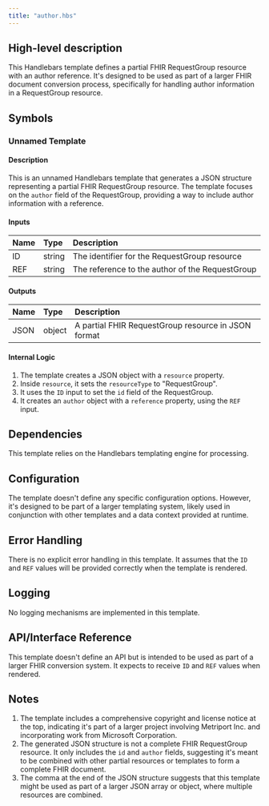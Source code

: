 ```yaml
---
title: "author.hbs"
---
```


## High-level description
This Handlebars template defines a partial FHIR RequestGroup resource with an author reference. It's designed to be used as part of a larger FHIR document conversion process, specifically for handling author information in a RequestGroup resource.

## Symbols

### Unnamed Template
#### Description
This is an unnamed Handlebars template that generates a JSON structure representing a partial FHIR RequestGroup resource. The template focuses on the `author` field of the RequestGroup, providing a way to include author information with a reference.

#### Inputs
| Name | Type | Description |
|:-----|:-----|:------------|
| ID | string | The identifier for the RequestGroup resource |
| REF | string | The reference to the author of the RequestGroup |

#### Outputs
| Name | Type | Description |
|:-----|:-----|:------------|
| JSON | object | A partial FHIR RequestGroup resource in JSON format |

#### Internal Logic
1. The template creates a JSON object with a `resource` property.
2. Inside `resource`, it sets the `resourceType` to "RequestGroup".
3. It uses the `ID` input to set the `id` field of the RequestGroup.
4. It creates an `author` object with a `reference` property, using the `REF` input.

## Dependencies
This template relies on the Handlebars templating engine for processing.

## Configuration
The template doesn't define any specific configuration options. However, it's designed to be part of a larger templating system, likely used in conjunction with other templates and a data context provided at runtime.

## Error Handling
There is no explicit error handling in this template. It assumes that the `ID` and `REF` values will be provided correctly when the template is rendered.

## Logging
No logging mechanisms are implemented in this template.

## API/Interface Reference
This template doesn't define an API but is intended to be used as part of a larger FHIR conversion system. It expects to receive `ID` and `REF` values when rendered.

## Notes
1. The template includes a comprehensive copyright and license notice at the top, indicating it's part of a larger project involving Metriport Inc. and incorporating work from Microsoft Corporation.
2. The generated JSON structure is not a complete FHIR RequestGroup resource. It only includes the `id` and `author` fields, suggesting it's meant to be combined with other partial resources or templates to form a complete FHIR document.
3. The comma at the end of the JSON structure suggests that this template might be used as part of a larger JSON array or object, where multiple resources are combined.